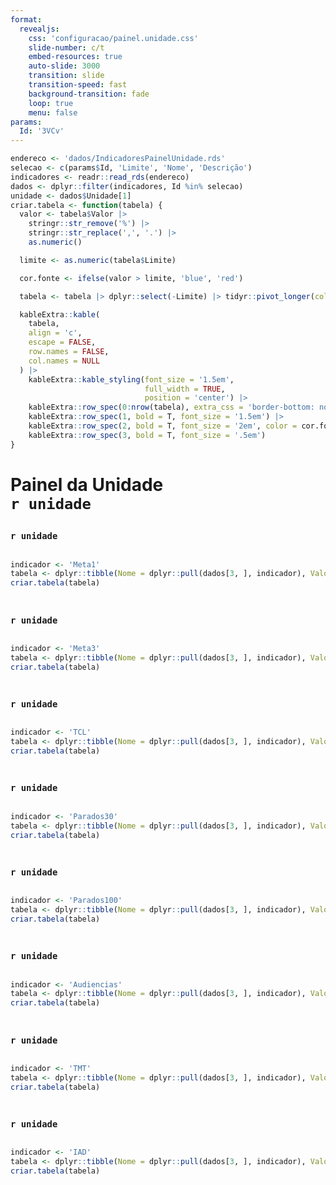 ```yaml
---
format: 
  revealjs:
    css: 'configuracao/painel.unidade.css'
    slide-number: c/t
    embed-resources: true
    auto-slide: 3000
    transition: slide
    transition-speed: fast
    background-transition: fade
    loop: true
    menu: false
params:
  Id: '3VCv'
---
```


```r
endereco <- 'dados/IndicadoresPainelUnidade.rds'
selecao <- c(params$Id, 'Limite', 'Nome', 'Descrição')
indicadores <- readr::read_rds(endereco)
dados <- dplyr::filter(indicadores, Id %in% selecao)
unidade <- dados$Unidade[1]
criar.tabela <- function(tabela) {
  valor <- tabela$Valor |> 
    stringr::str_remove('%') |>
    stringr::str_replace(',', '.') |> 
    as.numeric()

  limite <- as.numeric(tabela$Limite)

  cor.fonte <- ifelse(valor > limite, 'blue', 'red')

  tabela <- tabela |> dplyr::select(-Limite) |> tidyr::pivot_longer(cols = everything(), values_to = 'Valores') |> dplyr::select(-name)

  kableExtra::kable(
    tabela,
    align = 'c',
    escape = FALSE,
    row.names = FALSE,
    col.names = NULL
  ) |>
    kableExtra::kable_styling(font_size = '1.5em',
                              full_width = TRUE,
                              position = 'center') |>
    kableExtra::row_spec(0:nrow(tabela), extra_css = 'border-bottom: none;') |>
    kableExtra::row_spec(1, bold = T, font_size = '1.5em') |>
    kableExtra::row_spec(2, bold = T, font_size = '2em', color = cor.fonte) |>
    kableExtra::row_spec(3, bold = T, font_size = '.5em')
}
```

# Painel da Unidade <br> `r unidade` {background-image="imagens/0.painel.unidade.png" background-opacity=".2"}

## {background-image="imagens/1.TJRR.png" background-opacity=".2"}
### `r unidade`
::: {.columns}
::: {.column width="100%"}
```r
indicador <- 'Meta1'
tabela <- dplyr::tibble(Nome = dplyr::pull(dados[3, ], indicador), Valor = dplyr::pull(dados[1, ], indicador), Descrição = dplyr::pull(dados[4, ], indicador), Limite = dplyr::pull(dados[2, ], indicador))
criar.tabela(tabela)
```
:::
:::

## {background-image="imagens/1.TJRR.png" background-opacity=".2"}
### `r unidade`
::: {.columns}
::: {.column width="100%"}
```r
indicador <- 'Meta3'
tabela <- dplyr::tibble(Nome = dplyr::pull(dados[3, ], indicador), Valor = dplyr::pull(dados[1, ], indicador), Descrição = dplyr::pull(dados[4, ], indicador), Limite = dplyr::pull(dados[2, ], indicador))
criar.tabela(tabela)
```
:::
:::

## {background-image="imagens/1.TJRR.png" background-opacity=".2"}
### `r unidade`
::: {.columns}
::: {.column width="100%"}
```r
indicador <- 'TCL'
tabela <- dplyr::tibble(Nome = dplyr::pull(dados[3, ], indicador), Valor = dplyr::pull(dados[1, ], indicador), Descrição = dplyr::pull(dados[4, ], indicador), Limite = dplyr::pull(dados[2, ], indicador))
criar.tabela(tabela)
```
:::
:::

## {background-image="imagens/1.TJRR.png" background-opacity=".2"}
### `r unidade`
::: {.columns}
::: {.column width="100%"}
```r
indicador <- 'Parados30'
tabela <- dplyr::tibble(Nome = dplyr::pull(dados[3, ], indicador), Valor = dplyr::pull(dados[1, ], indicador), Descrição = dplyr::pull(dados[4, ], indicador), Limite = dplyr::pull(dados[2, ], indicador))
criar.tabela(tabela)
```
:::
:::

## {background-image="imagens/1.TJRR.png" background-opacity=".2"}
### `r unidade`
::: {.columns}
::: {.column width="100%"}
```r
indicador <- 'Parados100'
tabela <- dplyr::tibble(Nome = dplyr::pull(dados[3, ], indicador), Valor = dplyr::pull(dados[1, ], indicador), Descrição = dplyr::pull(dados[4, ], indicador), Limite = dplyr::pull(dados[2, ], indicador))
criar.tabela(tabela)
```
:::
:::

## {background-image="imagens/1.TJRR.png" background-opacity=".2"}
### `r unidade`
::: {.columns}
::: {.column width="100%"}
```r
indicador <- 'Audiencias'
tabela <- dplyr::tibble(Nome = dplyr::pull(dados[3, ], indicador), Valor = dplyr::pull(dados[1, ], indicador), Descrição = dplyr::pull(dados[4, ], indicador), Limite = dplyr::pull(dados[2, ], indicador))
criar.tabela(tabela)
```
:::
:::

## {background-image="imagens/1.TJRR.png" background-opacity=".2"}
### `r unidade`
::: {.columns}
::: {.column width="100%"}
```r
indicador <- 'TMT'
tabela <- dplyr::tibble(Nome = dplyr::pull(dados[3, ], indicador), Valor = dplyr::pull(dados[1, ], indicador), Descrição = dplyr::pull(dados[4, ], indicador), Limite = dplyr::pull(dados[2, ], indicador))
criar.tabela(tabela)
```
:::
:::

## {background-image="imagens/1.TJRR.png" background-opacity=".2"}
### `r unidade`
::: {.columns}
::: {.column width="100%"}
```r
indicador <- 'IAD'
tabela <- dplyr::tibble(Nome = dplyr::pull(dados[3, ], indicador), Valor = dplyr::pull(dados[1, ], indicador), Descrição = dplyr::pull(dados[4, ], indicador), Limite = dplyr::pull(dados[2, ], indicador))
criar.tabela(tabela)
```
:::
:::

